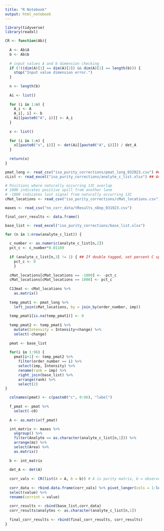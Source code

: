 ```yaml
---
title: "R Notebook"
output: html_notebook
---
```

```r
library(tidyverse)
library(readxl)
```

```r
CR <- function(Ab){
  
  A <- Ab$A
  b <- Ab$b
  
  # input values A and b dimension checking
  if (!((dim(A)[1] == dim(A)[2]) && dim(A)[1] == length(b))) {
    stop("Input value dimension error.")
  }
  
  n <- length(b)
  
  Ai <- list()
  
  for (i in 1:n) {
    A_i <- A
    A_i[, i] <- b
    Ai[[paste0("A", i)]] <- A_i
  }
  
  x <- list()
  
  for (i in 1:n) {
    x[[paste0("x", i)]] <- det(Ai[[paste0("A", i)]]) / det_A
  }
  
  return(x)
}

```

```r
pmat_long <- read_csv("iso_purity_corrections/pmat_long_032023.csv") ## Purity matrix in tidy format
cList <- read_excel("iso_purity_corrections/analyte_c_list.xlsx") ## Analyte carbon number

# Positions where naturally occurring 13C overlap
# 1000 indicates positive spill from another lane 
# -1000 indicates lost signal from naturally occurring 13C
cMat_locations <- read_csv("iso_purity_corrections/cMat_locations.csv") 

maxes <- read_csv("no_corr_data/tResults_nDep_031923.csv")
```

```r
final_corr_results <- data.frame()

base_list <- read_excel("iso_purity_corrections/base_list.xlsx")

for (n in 1:nrow(analyte_c_list)) {
  
  c_number <- as.numeric(analyte_c_list[n,2]) 
  pct_c <- c_number*0.01109 
  
  if (analyte_c_list[n,3] != 1) { ## If double tagged, set percent C spillover to 0
    pct_c <- 0
    }
  
  cMat_locations[cMat_locations == -1000] <- -pct_c
  cMat_locations[cMat_locations == 1000] <- pct_c
  
  C13mat <- cMat_locations %>% 
    as.matrix()
  
  temp_pmat1 <- pmat_long %>% 
    left_join(cMat_locations, by = join_by(order_number, imp))
  
  temp_pmat1[is.na(temp_pmat1)] <- 0
  
  temp_pmat2 <- temp_pmat1 %>% 
    mutate(Intensity = Intensity+change) %>% 
    select(-change)
  
  pmat <- base_list
  
  for(i in 1:96) {
    pmat[i+1] <- temp_pmat2 %>% 
      filter(order_number == i) %>% 
      select(imp, Intensity) %>% 
      rename(rank = imp) %>% 
      right_join(base_list) %>% 
      arrange(rank) %>% 
      select(2)
} 

  colnames(pmat) <- c(paste0("c", 0:96), "label")
  
  f_pmat <- pmat %>% 
    select(-c0)
  
  A <- as.matrix(f_pmat)

  int_matrix <- maxes %>% 
    ungroup() %>% 
    filter(Analyte == as.character(analyte_c_list[n,1])) %>% 
    arrange(mz) %>% 
    select(Area) %>% 
    as.matrix()
  
  b <- int_matrix
  
  det_A <- det(A) 
  
  corr_vals <- CR(list(A = A, b = b)) # A is purity matrix, b = observed value vector
  
  corr_data <- rbind.data.frame(corr_vals) %>% pivot_longer(cols = 1:length(corr_vals)) %>% 
  select(value) %>% 
  rename(corrint = value)
  
  corr_results <- cbind(base_list,corr_data)
  corr_results$analytes <- as.character(analyte_c_list[n,1])
  
  final_corr_results <- rbind(final_corr_results, corr_results)
}

```

